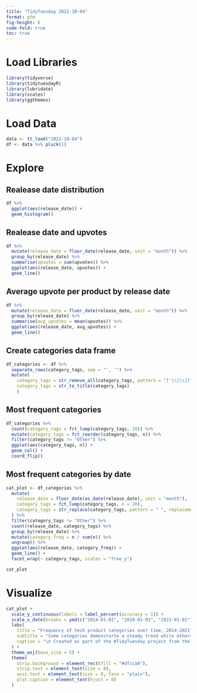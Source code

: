 ```yaml
---
title: "TidyTuesday 2022-10-04"
format: gfm
fig-height: 6
code-fold: true
toc: true
---
```

# Load Libraries

```r
library(tidyverse)
library(tidytuesdayR)
library(lubridate)
library(scales)
library(ggthemes)
```

# Load Data
```r
data <- tt_load("2022-10-04")
df <- data %>% pluck(1)
```

# Explore
## Realease date distribution
```r
df %>% 
  ggplot(aes(release_date)) +
  geom_histogram()
```
## Realease date and upvotes
```r
df %>% 
  mutate(release_date = floor_date(release_date, unit = "month")) %>% 
  group_by(release_date) %>% 
  summarise(upvotes = sum(upvotes)) %>% 
  ggplot(aes(release_date, upvotes)) +
  geom_line()
```
## Average upvote per product by release date
```r
df %>% 
  mutate(release_date = floor_date(release_date, unit = "month")) %>% 
  group_by(release_date) %>% 
  summarise(avg_upvotes = mean(upvotes)) %>% 
  ggplot(aes(release_date, avg_upvotes)) +
  geom_line()
```
## Create categories data frame
```r
df_categories <- df %>% 
  separate_rows(category_tags, sep = "', '") %>% 
  mutate(
    category_tags = str_remove_all(category_tags, pattern = "['\\[\\]]"),
    category_tags = str_to_title(category_tags)
    )
```

## Most frequent categories
```r
df_categories %>% 
  count(category_tags = fct_lump(category_tags, 20)) %>% 
  mutate(category_tags = fct_reorder(category_tags, n)) %>% 
  filter(category_tags != "Other") %>% 
  ggplot(aes(category_tags, n)) +
  geom_col() +
  coord_flip()
```

## Most frequent categories by date
```r
cat_plot <- df_categories %>% 
  mutate(
    release_date = floor_date(as_date(release_date), unit = "month"),
    category_tags = fct_lump(category_tags, n = 20),
    category_tags = str_replace(category_tags, pattern = " ", replacement = "\n")
  ) %>% 
  filter(category_tags != "Other") %>% 
  count(release_date, category_tags) %>% 
  group_by(release_date) %>% 
  mutate(category_freq = n / sum(n)) %>% 
  ungroup() %>% 
  ggplot(aes(release_date, category_freq)) +
  geom_line() +
  facet_wrap(~ category_tags, scales = "free_y")

cat_plot
```
# Visualize

```r
cat_plot +
  scale_y_continuous(labels = label_percent(accuracy = 1)) +
  scale_x_date(breaks = ymd(c("2014-01-01", "2018-01-01", "2022-01-01")), date_labels = "%Y") +
  labs(
    title = "Frequency of tech product categories over time, 2014-2021",
    subtitle = "Some categories demonstarte a steady trend while others have distinct peaks",
    caption = "\n Created as part of the #TidyTuesday project from the R4DS community. \n data from https://github.com/rfordatascience/tidytuesday/tree/master/data/2022/2022-10-04"
  ) +
  theme_wsj(base_size = 5) + 
  theme(
    strip.background = element_rect(fill = "#dfcca0"),
    strip.text = element_text(size = 8),
    axis.text = element_text(size = 8, face = "plain"),
    plot.caption = element_text(hjust = 0)
  )
```


